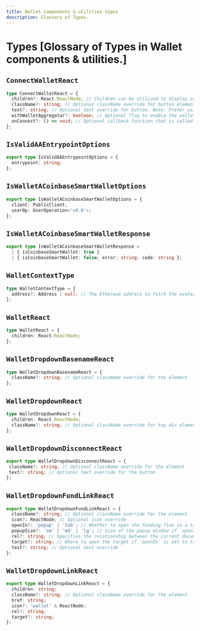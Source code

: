 ```yaml
---
title: Wallet components & utilities types
description: Glossary of Types.
---
```







# Types [Glossary of Types in Wallet components & utilities.]

## `ConnectWalletReact`

```ts
type ConnectWalletReact = {
  children?: React.ReactNode; // Children can be utilized to display customized content when the wallet is connected.
  className?: string; // Optional className override for button element
  text?: string; // Optional text override for button. Note: Prefer using `ConnectWalletText` component instead as this will be deprecated in a future version.
  withWalletAggregator?: boolean; // Optional flag to enable the wallet aggregator like RainbowKit
  onConnect?: () => void; // Optional callback function that is called when the wallet is connected. Can be used to trigger SIWE prompts or other actions.
};
```

## `IsValidAAEntrypointOptions`

```ts
export type IsValidAAEntrypointOptions = {
  entrypoint: string;
};
```

## `IsWalletACoinbaseSmartWalletOptions`

```ts
export type IsWalletACoinbaseSmartWalletOptions = {
  client: PublicClient;
  userOp: UserOperation<'v0.6'>;
};
```

## `IsWalletACoinbaseSmartWalletResponse`

```ts
export type IsWalletACoinbaseSmartWalletResponse =
  | { isCoinbaseSmartWallet: true }
  | { isCoinbaseSmartWallet: false; error: string; code: string };
```

## `WalletContextType`

```ts
type WalletContextType = {
  address?: Address | null; // The Ethereum address to fetch the avatar and name for.
};
```

## `WalletReact`

```ts
type WalletReact = {
  children: React.ReactNode;
};
```

## `WalletDropdownBasenameReact`

```ts
type WalletDropdownBasenameReact = {
  className?: string; // Optional className override for the element
};
```

## `WalletDropdownReact`

```ts
type WalletDropdownReact = {
  children: React.ReactNode;
  className?: string; // Optional className override for top div element
};
```

## `WalletDropdownDisconnectReact`

```ts
export type WalletDropdownDisconnectReact = {
 className?: string; // Optional className override for the element
 text?: string; // Optional text override for the button
};
```

## `WalletDropdownFundLinkReact`

```ts
export type WalletDropdownFundLinkReact = {
  className?: string; // Optional className override for the element
  icon?: ReactNode; // Optional icon override
  openIn?: 'popup' | 'tab'; // Whether to open the funding flow in a tab or a popup window
  popupSize?: 'sm' | 'md' | 'lg'; // Size of the popup window if `openIn` is set to `popup`
  rel?: string; // Specifies the relationship between the current document and the linked document
  target?: string; // Where to open the target if `openIn` is set to tab
  text?: string; // Optional text override
};
```

## `WalletDropdownLinkReact`

```ts
export type WalletDropdownLinkReact = {
  children: string;
  className?: string; // Optional className override for the element
  href: string;
  icon?: 'wallet' & ReactNode;
  rel?: string;
  target?: string;
};
```


<FeedbackWidget />
